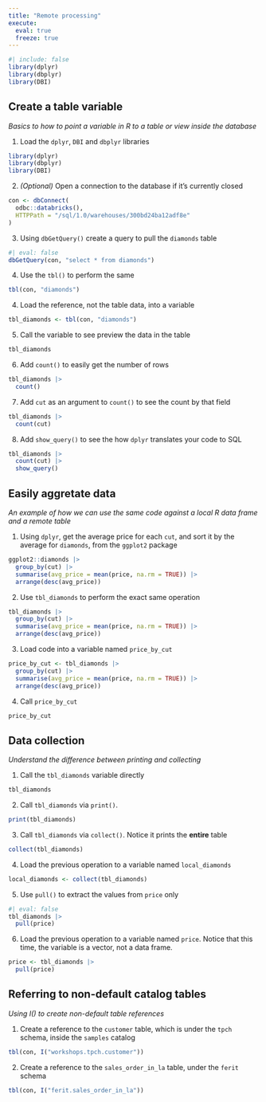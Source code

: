 ```yaml
---
title: "Remote processing"
execute: 
  eval: true
  freeze: true
---
```



```r
#| include: false
library(dplyr)
library(dbplyr)
library(DBI)
```

## Create a table variable

*Basics to how to point a variable in R to a table or view inside the database*

1. Load the `dplyr`, `DBI` and `dbplyr` libraries
```r
library(dplyr)
library(dbplyr)
library(DBI)
```

2. *(Optional)* Open a connection to the database if it's currently closed
```r
con <- dbConnect(
  odbc::databricks(),
  HTTPPath = "/sql/1.0/warehouses/300bd24ba12adf8e"
)
```

3. Using `dbGetQuery()` create a query to pull the `diamonds` table

```r
#| eval: false
dbGetQuery(con, "select * from diamonds")
```

4. Use the `tbl()` to perform the same
```r
tbl(con, "diamonds")
```

4. Load the reference, not the table data, into a variable
```r
tbl_diamonds <- tbl(con, "diamonds")
```


5. Call the variable to see preview the data in the table
```r
tbl_diamonds
```

6. Add `count()` to easily get the number of rows
```r
tbl_diamonds |> 
  count()
```

7. Add `cut` as an argument to `count()` to see the count by that field
```r
tbl_diamonds |> 
  count(cut)
```

8. Add `show_query()` to see the how `dplyr` translates your code to 
SQL 

```r
tbl_diamonds |> 
  count(cut) |> 
  show_query()
```
## Easily aggretate data
*An example of how we can use the same code against a local R data frame and a remote table*

1. Using `dplyr`, get the average price for each `cut`, and sort it by the
average for `diamonds`, from the `ggplot2` package

```r
ggplot2::diamonds |> 
  group_by(cut) |> 
  summarise(avg_price = mean(price, na.rm = TRUE)) |> 
  arrange(desc(avg_price))
```

2. Use `tbl_diamonds` to perform the exact same operation 

```r
tbl_diamonds |> 
  group_by(cut) |> 
  summarise(avg_price = mean(price, na.rm = TRUE)) |> 
  arrange(desc(avg_price))
```

3. Load code into a variable named `price_by_cut`

```r
price_by_cut <- tbl_diamonds |> 
  group_by(cut) |> 
  summarise(avg_price = mean(price, na.rm = TRUE)) |> 
  arrange(desc(avg_price))
```

4. Call `price_by_cut` 

```r
price_by_cut
```

## Data collection
*Understand the difference between printing and collecting*


1. Call the `tbl_diamonds` variable directly

```r
tbl_diamonds
```

2. Call `tbl_diamonds` via `print()`.

```r
print(tbl_diamonds)
```

3. Call `tbl_diamonds` via `collect()`. Notice it prints the **entire** table 

```r
collect(tbl_diamonds)
```

4. Load the previous operation to a variable named `local_diamonds`

```r
local_diamonds <- collect(tbl_diamonds)
```

5. Use `pull()` to extract the values from `price` only

```r
#| eval: false
tbl_diamonds |> 
  pull(price)
```

6. Load the previous operation to a variable named `price`. Notice that this time,
the variable is a vector, not a data frame.

```r
price <- tbl_diamonds |> 
  pull(price)
```

## Referring to non-default catalog tables
*Using I() to create non-default table references*

1. Create a reference to the `customer` table, which is under the `tpch` schema, 
inside the `samples` catalog

```r
tbl(con, I("workshops.tpch.customer"))
```

2. Create a reference to the `sales_order_in_la` table, under the `ferit` schema

```r
tbl(con, I("ferit.sales_order_in_la"))
```

